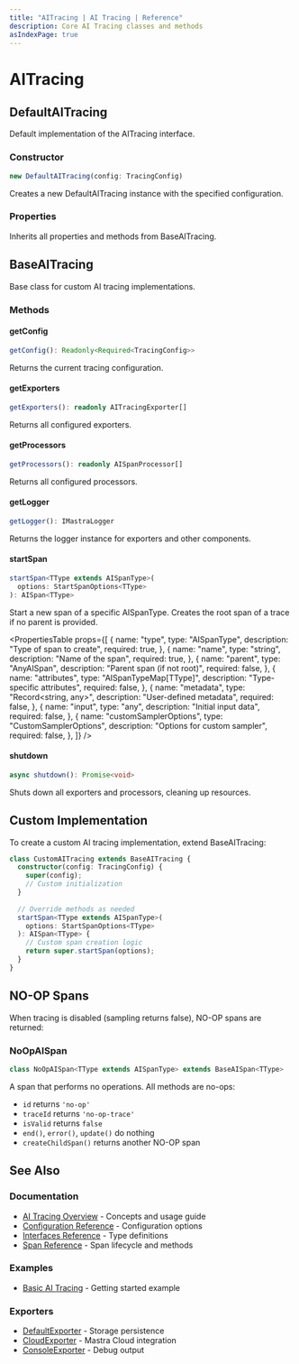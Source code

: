 ```yaml
---
title: "AITracing | AI Tracing | Reference"
description: Core AI Tracing classes and methods
asIndexPage: true
---
```



# AITracing

## DefaultAITracing

Default implementation of the AITracing interface.

### Constructor

```typescript
new DefaultAITracing(config: TracingConfig)
```

Creates a new DefaultAITracing instance with the specified configuration.

### Properties

Inherits all properties and methods from BaseAITracing.

## BaseAITracing

Base class for custom AI tracing implementations.

### Methods

#### getConfig

```typescript
getConfig(): Readonly<Required<TracingConfig>>
```

Returns the current tracing configuration.

#### getExporters

```typescript
getExporters(): readonly AITracingExporter[]
```

Returns all configured exporters.

#### getProcessors

```typescript
getProcessors(): readonly AISpanProcessor[]
```

Returns all configured processors.

#### getLogger

```typescript
getLogger(): IMastraLogger
```

Returns the logger instance for exporters and other components.

#### startSpan

```typescript
startSpan<TType extends AISpanType>(
  options: StartSpanOptions<TType>
): AISpan<TType>
```

Start a new span of a specific AISpanType. Creates the root span of a trace if no parent is provided.

<PropertiesTable
  props={[
    {
      name: "type",
      type: "AISpanType",
      description: "Type of span to create",
      required: true,
    },
    {
      name: "name",
      type: "string",
      description: "Name of the span",
      required: true,
    },
    {
      name: "parent",
      type: "AnyAISpan",
      description: "Parent span (if not root)",
      required: false,
    },
    {
      name: "attributes",
      type: "AISpanTypeMap[TType]",
      description: "Type-specific attributes",
      required: false,
    },
    {
      name: "metadata",
      type: "Record<string, any>",
      description: "User-defined metadata",
      required: false,
    },
    {
      name: "input",
      type: "any",
      description: "Initial input data",
      required: false,
    },
    {
      name: "customSamplerOptions",
      type: "CustomSamplerOptions",
      description: "Options for custom sampler",
      required: false,
    },
  ]}
/>

#### shutdown

```typescript
async shutdown(): Promise<void>
```

Shuts down all exporters and processors, cleaning up resources.

## Custom Implementation

To create a custom AI tracing implementation, extend BaseAITracing:

```typescript
class CustomAITracing extends BaseAITracing {
  constructor(config: TracingConfig) {
    super(config);
    // Custom initialization
  }
  
  // Override methods as needed
  startSpan<TType extends AISpanType>(
    options: StartSpanOptions<TType>
  ): AISpan<TType> {
    // Custom span creation logic
    return super.startSpan(options);
  }
}
```

## NO-OP Spans

When tracing is disabled (sampling returns false), NO-OP spans are returned:

### NoOpAISpan

```typescript
class NoOpAISpan<TType extends AISpanType> extends BaseAISpan<TType>
```

A span that performs no operations. All methods are no-ops:
- `id` returns `'no-op'`
- `traceId` returns `'no-op-trace'`
- `isValid` returns `false`
- `end()`, `error()`, `update()` do nothing
- `createChildSpan()` returns another NO-OP span

## See Also

### Documentation
- [AI Tracing Overview](/docs/observability/ai-tracing/overview) - Concepts and usage guide
- [Configuration Reference](/reference/observability/ai-tracing/configuration) - Configuration options
- [Interfaces Reference](/reference/observability/ai-tracing/interfaces) - Type definitions
- [Span Reference](/reference/observability/ai-tracing/span) - Span lifecycle and methods

### Examples
- [Basic AI Tracing](/examples/observability/basic-ai-tracing) - Getting started example

### Exporters
- [DefaultExporter](/reference/observability/ai-tracing/exporters/default-exporter) - Storage persistence
- [CloudExporter](/reference/observability/ai-tracing/exporters/cloud-exporter) - Mastra Cloud integration
- [ConsoleExporter](/reference/observability/ai-tracing/exporters/console-exporter) - Debug output